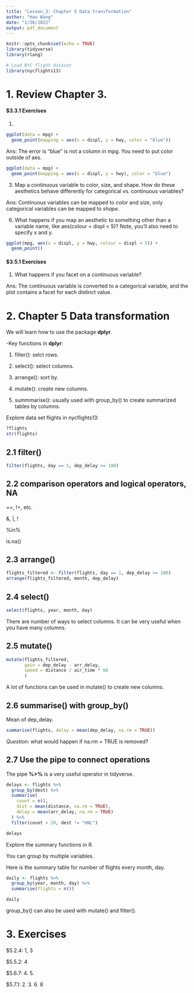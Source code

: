 ```yaml
---
title: "Lesson_3: Chapter 5 Data transformation"
author: "Hao Wang"
date: "1/26/2022"
output: pdf_document
---
```


```r
knitr::opts_chunk$set(echo = TRUE)
library(tidyverse)
library(rlang)

# Load NYC flight dataset 
library(nycflights13)
```

# 1. Review Chapter 3. 

#### $3.3.1 Exercises

1. 

```r
ggplot(data = mpg) + 
  geom_point(mapping = aes(x = displ, y = hwy, color = "blue"))
```

Ans: The error is "blue" is not a column in mpg. You need to put color outside of aes.

```r
ggplot(data = mpg) + 
  geom_point(mapping = aes(x = displ, y = hwy), color = "blue")
```

3. Map a continuous variable to color, size, and shape. How do these aesthetics behave differently for categorical vs. continuous variables?

Ans: Continuous variables can be mapped to _color_ and _size_, only categorical variables can be mapped to _shape_.


6. What happens if you map an aesthetic to something other than a variable name, like aes(colour = displ < 5)? Note, you’ll also need to specify x and y.

```r
ggplot(mpg, aes(x = displ, y = hwy, colour = displ < 5)) +
  geom_point()
```

#### $3.5.1 Exercises

1. What happens if you facet on a continuous variable?

Ans: The continuous variable is converted to a categorical variable, and the plot contains a facet for each distinct value.

# 2. Chapter 5 Data transformation

We will learn how to use the package __dplyr__. 

-Key functions in **dplyr**:

1. filter(): selct rows.

2. select(): select columns.

3. arrange(): sort by.

4. mutate(): create new columns.

5. summmarise(): usually used with group_by() to create summarized tables by columns.


Explore data set flights in nycflights13: 
```r
?flights
str(flights)
```

## 2.1 filter()

```r
filter(flights, day == 1, dep_delay >= 180)
```

## 2.2 comparison operators and logical operators, NA

==, !=, etc.

&, |, ! 

%in%

is.na()

## 2.3 arrange()

```r

flights_filtered <- filter(flights, day == 1, dep_delay >= 180)
arrange(flights_filtered, month, dep_delay)

```

## 2.4 select()

```r
select(flights, year, month, day)
```

There are number of ways to select columns. It can be very useful when you have many columns.

## 2.5 mutate()

```r
mutate(flights_filtered, 
       gain = dep_delay - arr_delay,
       speed = distance / air_time * 60
       )
```

A lot of functions can be used in mutate() to create new columns.

## 2.6 summarise() with group_by()

Mean of dep_delay.
```r
summarise(flights, delay = mean(dep_delay, na.rm = TRUE))
```
*Question*: what would happen if na.rm = TRUE is removed?

## 2.7 Use the pipe to connect operations

The pipe **%>%** is a very useful operator in tidyverse.  

```r
delays <- flights %>% 
  group_by(dest) %>% 
  summarise(
    count = n(),
    dist = mean(distance, na.rm = TRUE),
    delay = mean(arr_delay, na.rm = TRUE)
  ) %>% 
  filter(count > 20, dest != "HNL")

delays
```

Explore the summary functions in R.

You can group by multiple variables. 

Here is the summary table for number of flights every month, day.
```r
daily <- flights %>% 
  group_by(year, month, day) %>% 
  summarise(flights = n())
```

```r
daily
```

group_by() can also be used with mutate() and filter().

# 3. Exercises

$5.2.4: 1, 3

$5.5.2: 4

$5.6.7: 4. 5.

$5.7.1: 2. 3. 6. 8























































